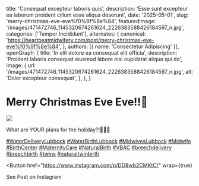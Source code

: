   title: 'Consequat excepteur laboris quis',
  description: 'Esse sunt excepteur ea laborum proident cillum esse aliqua deserunt',
  date: '2025-05-01',
  slug: 'merry-christmas-eve-eve%f0%9f%8e%84',
  featuredImage: '/images/471472746_1145320674261624_2226383588426184597_n.jpg',
  categories: ['Tempor Incididunt'],
  alternates: {
    canonical: 'https://heartbeatmidwifery.com/post/merry-christmas-eve-eve%f0%9f%8e%84',
  },
  authors: [{ name: 'Consectetur Adipiscing' }],
  openGraph: {
    title: 'In elit dolore ea consequat elit officia',
    description: 'Proident laboris consequat eiusmod labore nisi cupidatat aliqua qui do',
    image: {
      url: '/images/471472746_1145320674261624_2226383588426184597_n.jpg',
      alt: 'Dolor excepteur consequat',
    },
  },
}


# Merry Christmas Eve Eve!!🎄

<Image
  src="/images/471472746_1145320674261624_2226383588426184597_n.jpg"
  size="large"
  wrap={true}
/>

What are YOUR plans for the holiday?!🤷🏼‍♀️

[#WaterDeliveryLubbock](https://www.instagram.com/explore/tags/waterdeliverylubbock/) [#WaterBirthLubbock](https://www.instagram.com/explore/tags/waterbirthlubbock/) [#MidwivesLubbock](https://www.instagram.com/explore/tags/midwiveslubbock/) [#Midwife](https://www.instagram.com/explore/tags/midwife/) [#BirthCenter](https://www.instagram.com/explore/tags/birthcenter/) [#MaternityCare](https://www.instagram.com/explore/tags/maternitycare/) [#NaturalBirth](https://www.instagram.com/explore/tags/naturalbirth/) [#VBAC](https://www.instagram.com/explore/tags/vbac/) [#breechdelivery](https://www.instagram.com/explore/tags/breechdelivery/) [#breechbirth](https://www.instagram.com/explore/tags/breechbirth/) [#twins](https://www.instagram.com/explore/tags/twins/) [#naturaltwinbirth](https://www.instagram.com/explore/tags/naturaltwinbirth/)

<Button
  href="https://www.instagram.com/p/DD8wb2CMKtC/"
  wrap={true}
>
  See Post on Instagram
</Button>
